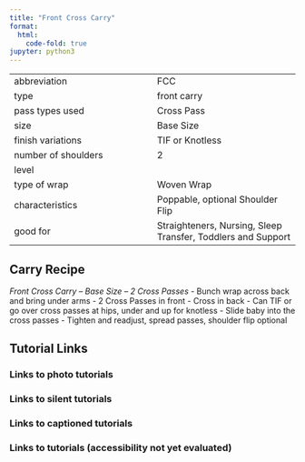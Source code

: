 ```yaml
---
title: "Front Cross Carry"
format:
  html:
    code-fold: true
jupyter: python3
---
```


| | 
|---|---
|abbreviation	|FCC
|type	|front carry
|pass types used	|Cross Pass
|size	|Base Size
|finish variations |TIF or Knotless	
|number of shoulders	|2
|level	|
|type of wrap	|Woven Wrap
|characteristics	|Poppable, optional Shoulder Flip
|good for	|Straighteners, Nursing, Sleep Transfer, Toddlers and Support

## Carry Recipe
_Front Cross Carry – Base Size – 2 Cross Passes_
- Bunch wrap across back and bring under arms
- 2 Cross Passes in front
- Cross in back
- Can TIF or go over cross passes at hips, under and up for knotless
- Slide baby into the cross passes
- Tighten and readjust, spread passes, shoulder flip optional

## Tutorial Links
### Links to photo tutorials
### Links to silent tutorials
### Links to captioned tutorials
### Links to tutorials (accessibility not yet evaluated)

